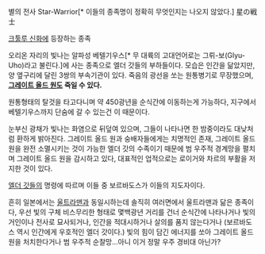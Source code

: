 별의 전사 
Star-Warrior[* 이들의 종족명이 정확히 무엇인지는 나오지 않았다.]
星の戦士

[[크툴루 신화]]에 등장하는 종족

오리온 자리의 빛나는 알파성 베텔기우스[* 무 대륙의 고대언어로는 그뤼-보(Glyu-Uho)라고 불린다.]에 사는 종족으로 엘더 갓들의 부하들이다. 모습은 인간을 닮았지만, 양 옆구리에 달린 3쌍의 부속기관이 있다. 죽음의 광선을 쏘는 원통병기로 무장했으며, '''[[그레이트 올드 원]]도 죽일 수 있다.'''

원통형태의 탈것을 타고다니며 약 450광년을 순식간에 이동하는게 가능하다, 지구에서 베텔기우스까지 단숨에 갈 수 있는건 이 때문이다.

눈부신 광채가 빛나는 화염으로 뒤덮여 있으며, 그들이 나타나면 한 밤중이라도 대낮처럼 환하게 밝아진다. 그레이트 올드 원과 숭배자들에게는 치명적인 존재, 그레이트 올드 원을 완전 소멸시키는 것이 가능한 엘더 갓의 수족이기 때문에 범 우주적 경계망을 펼치며 그레이트 올드 원을 감시하고 있다, 대표적인 업적으로는 로이거와 차르의 부활을 저지한 것이 있다.

[[엘더 갓]]들의 명령에 따르며 이들 중 보르바도스가 이들의 지도자이다.

흔히 일본에서는 [[울트라맨]]과 동일시하는데 솔직히 여러면에서 울트라맨과 닮은 종족이다, 우선 빛의 구체 비스무리한 형태로 몇백광년 거리를 건너 순식간에 나타나거나 빛의 거인이나 전사로 묘사되거나, 인간을 적대시하거나 살의를 품지 않는다거나 (보르바도스 역시 인간에게 우호적인 엘더 갓이다.) 빛의 힘이 담긴 에너지를 쏘아 그레이트 올드 원을 처치한다거나 범 우주적 순찰망...아니 이거 정말 우주 경비대 아닌가?
